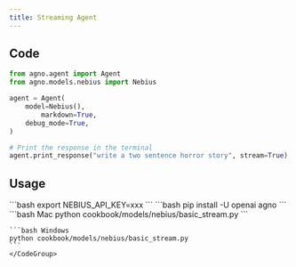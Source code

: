 ```yaml
---
title: Streaming Agent
---
```


## Code

```python cookbook/models/nebius/basic_stream.py
from agno.agent import Agent
from agno.models.nebius import Nebius

agent = Agent(
    model=Nebius(),
        markdown=True,
    debug_mode=True,
)

# Print the response in the terminal
agent.print_response("write a two sentence horror story", stream=True)
```

## Usage

<Steps>
  <Snippet file="create-venv-step.mdx" />

  <Step title="Set your API key">
    ```bash
    export NEBIUS_API_KEY=xxx
    ```
  </Step>

  <Step title="Install libraries">
    ```bash
    pip install -U openai agno
    ```
  </Step>

  <Step title="Run Agent">
    <CodeGroup>
    ```bash Mac
    python cookbook/models/nebius/basic_stream.py
    ```

    ```bash Windows
    python cookbook/models/nebius/basic_stream.py
    ```
    </CodeGroup>
  </Step>
</Steps>